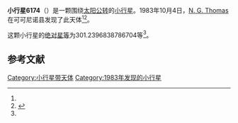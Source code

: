{{Infobox planet
| bgcolour = #FFFFC0
| name = 6174 Polybius
| symbol = 
| image = 
| caption = 
| discovery = yes
| discovery_ref = 
| discoverer = [[N._G._Thomas|N. G. Thomas]]
| discovery_site = [[可可尼诺县|可可尼诺县]] 
| discovered = 1983年10月4日
| designations = yes
| mp_name = 
| named_after = 
| alt_names = 1983 TR2/ 1976 GA6 / 1978 RQ16
| mp_category = [[主带小行星|主带小行星]]
| orbit_ref = <ref name="a">[http://ssd.jpl.nasa.gov/sbdb.cgi?sstr=6174 6174 Polybius] {{Wayback|url=http://ssd.jpl.nasa.gov/sbdb.cgi?sstr=6174 |date=20140901223513 }}，小行星數據庫瀏覽器（JPL Small-Body Database Browser）－[[美国国家航空航天局|美国国家航空航天局]]喷气推进实验室</ref>
| epoch = 2456400.5 (2013年4月18日更新)
| aphelion = {{convert|3.726104245569422|AU|km|3|abbr=on|lk=out}}
| perihelion = {{convert|2.374695254413651|AU|km|3|abbr=on}}
| semimajor = {{convert|3.050399749991536|AU|km|3|abbr=on}}
| eccentricity = 0.221513425
| period = 1945.958445 [[日|日]]<br />5.33[[儒略年|儒略年]]
| avg_speed = 
| inclination = 14.69778656985385
| asc_node = 21.69722822609647
| mean_anomaly = 
| arg_peri = 301.2396838786704
| satellites = 
| physical_characteristics = yes
| dimensions = 
| mass = 
| density = 
| surface_grav = 
| escape_velocity = 
| sidereal_day = 
| axial_tilt = 
| pole_ecliptic_lat = 
| pole_ecliptic_lon = 
| albedo = 
| temperatures= 
| temp_name1 = 
| mean_temp_1 = 
| max_temp_1 = 
| temp_name2 = 
| max_temp_2 = 
| spectral_type = 
| abs_magnitude = 301.2396838786704
}}

'''小行星6174'''（{{lang-en|6174 Polybius}}）是一颗围绕[[太阳|太阳]][[公转|公转]]的[[小行星|小行星]]。1983年10月4日，[[N._G._Thomas|N. G. Thomas]]在可可尼诺县发现了此天体<ref name="a" /><ref>{{cite news|title=小行星列表|url=http://cfa-www.harvard.edu/iau/lists/NumberedMPs.txt|accessdate=2013-07-08|newspaper=哈佛大学|archive-date=2008-05-17|archive-url=https://web.archive.org/web/20080517010638/http://cfa-www.harvard.edu/iau/lists/NumberedMPs.txt|dead-url=no}}</ref>。

这颗小行星的[[绝对星等|绝对星等]]为301.2396838786704等<ref name="a" />。

==参考文献==
{{reflist}}
{{Minor Planet Number|[[小行星6173|小行星6173]]|[[小行星6175|小行星6175]]}}

{{小天体}}

[[Category:小行星带天体|Category:小行星带天体]]
[[Category:1983年发现的小行星|Category:1983年发现的小行星]]

{{asteroid-stub}}